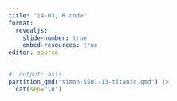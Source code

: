 ```yaml
---
title: "14-03, R code"
format: 
  revealjs:
    slide-number: true
    embed-resources: true
editor: source
---
```


```r
#| output: asis
partition_qmd("simon-5501-13-titanic.qmd") |>
  cat(sep="\n")
```
